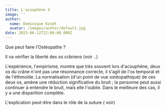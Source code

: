 ```yaml
---
title: L'acouphène 4
image: ''
author:
  name: Dominique Kindt
  avatar: /images/author/default.jpg
date: 2023-06-12T22:00:00.000Z
---
```


Que peut faire l'Ostéopathe ?

Il va vérifier la liberté des os crâniens (voir ..)

L'expérience, l'empirisme, montre que très souvent lors d'acouphène,  deux os du crâne n'ont pas une résonnance correcte, il s'agit de l'os temporal et de l'éthmoïde. La normalisation (d'un point de vue ostéopathique) de ces deux os, amène une réduction significative du bruit ; la personne peut aussi continuer à entendre le bruit, mais elle l'oublie. Dans le meilleure des cas,  il y a une disparition complète.

L'explication peut-être dans le rôle de la suture ( voir)
